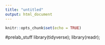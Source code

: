 ```yaml
---
title: "untitled"
output: html_document
---
```


```r
knitr::opts_chunk$set(echo = TRUE)
```

#prelab_stuff
library(tidyverse);
library(readr);